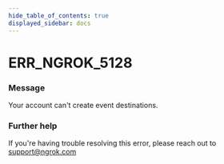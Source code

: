 ```yaml
---
hide_table_of_contents: true
displayed_sidebar: docs
---
```



# ERR_NGROK_5128

### Message

Your account can't create event destinations.

<ErrorDetails error="err_ngrok_5128" />

### Further help

If you're having trouble resolving this error, please reach out to [support@ngrok.com](mailto:support@ngrok.com?subject=Help%20with%20ERR_NGROK_5128)
